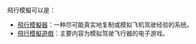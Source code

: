 飛行模擬可以是：
*[[飛行模擬器|飛行模擬器]]：一种尽可能真实地复制或模拟飞机驾驶经验的系统。
*[[飛行模擬遊戲|飛行模擬遊戲]]：主要内容为模拟驾驶飞行器的电子游戏。


{{disambig|Cat=四字消歧义}}